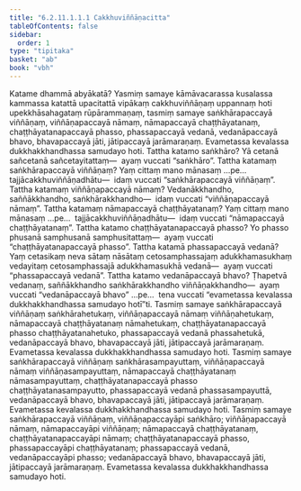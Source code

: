```yaml
---
title: "6.2.11.1.1.1 Cakkhuviññāṇacitta"
tableOfContents: false
sidebar:
  order: 1
type: "tipitaka"
basket: "ab"
book: "vbh"
---
```



<DynamicBreadcrumb />

<Division number="306" book="vbh" bookNo="30" page="181">

<Paragraph number="1229" book="vbh">
Katame dhammā abyākatā? Yasmiṃ samaye kāmāvacarassa kusalassa kammassa katattā upacitattā vipākaṃ cakkhuviññāṇaṃ uppannaṃ hoti upekkhāsahagataṃ rūpārammaṇaṃ, tasmiṃ samaye saṅkhārapaccayā viññāṇaṃ, viññāṇapaccayā nāmaṃ, nāmapaccayā chaṭṭhāyatanaṃ, chaṭṭhāyatanapaccayā phasso, phassapaccayā vedanā, vedanāpaccayā bhavo, bhavapaccayā jāti, jātipaccayā jarāmaraṇaṃ. Evametassa kevalassa dukkhakkhandhassa samudayo hoti.
</Paragraph>

</Division>
<Division number="307" book="vbh" bookNo="30" page="181">

<Paragraph number="1230" book="vbh">
Tattha katamo saṅkhāro? Yā cetanā sañcetanā sañcetayitattaṃ—  ayaṃ vuccati “saṅkhāro”.
</Paragraph>

<Paragraph number="1231" book="vbh">
Tattha katamaṃ saṅkhārapaccayā viññāṇaṃ? Yaṃ cittaṃ mano mānasaṃ …pe…  tajjācakkhuviññāṇadhātu—  idaṃ vuccati “saṅkhārapaccayā viññāṇaṃ”.
</Paragraph>

<Paragraph number="1232" book="vbh">
Tattha katamaṃ viññāṇapaccayā nāmaṃ? Vedanākkhandho, saññākkhandho, saṅkhārakkhandho—  idaṃ vuccati “viññāṇapaccayā nāmaṃ”.
</Paragraph>

<Paragraph number="1233" book="vbh">
Tattha katamaṃ nāmapaccayā chaṭṭhāyatanaṃ? Yaṃ cittaṃ mano mānasaṃ …pe…  tajjācakkhuviññāṇadhātu—  idaṃ vuccati “nāmapaccayā chaṭṭhāyatanaṃ”.
</Paragraph>

<Paragraph number="1234" book="vbh">
Tattha katamo chaṭṭhāyatanapaccayā phasso? Yo phasso phusanā samphusanā samphusitattaṃ—  ayaṃ vuccati “chaṭṭhāyatanapaccayā phasso”.
</Paragraph>

<Paragraph number="1235" book="vbh">
Tattha katamā phassapaccayā vedanā? Yaṃ cetasikaṃ neva sātaṃ nāsātaṃ cetosamphassajaṃ adukkhamasukhaṃ vedayitaṃ cetosamphassajā adukkhamasukhā vedanā—  ayaṃ vuccati “phassapaccayā vedanā”.
</Paragraph>

<Paragraph number="1236" book="vbh">
Tattha katamo vedanāpaccayā bhavo? Ṭhapetvā vedanaṃ, saññākkhandho saṅkhārakkhandho viññāṇakkhandho—  ayaṃ vuccati “vedanāpaccayā bhavo” …pe…  tena vuccati “evametassa kevalassa dukkhakkhandhassa samudayo hotī”ti.
</Paragraph>

</Division>
<Division number="308" book="vbh" bookNo="30" page="182">

<Paragraph number="1237" book="vbh">
Tasmiṃ samaye saṅkhārapaccayā viññāṇaṃ saṅkhārahetukaṃ, viññāṇapaccayā nāmaṃ viññāṇahetukaṃ, nāmapaccayā chaṭṭhāyatanaṃ nāmahetukaṃ, chaṭṭhāyatanapaccayā phasso chaṭṭhāyatanahetuko, phassapaccayā vedanā phassahetukā, vedanāpaccayā bhavo, bhavapaccayā jāti, jātipaccayā jarāmaraṇaṃ. Evametassa kevalassa dukkhakkhandhassa samudayo hoti.
</Paragraph>

</Division>
<Division number="309" book="vbh" bookNo="30" page="182">

<Paragraph number="1238" book="vbh">
Tasmiṃ samaye saṅkhārapaccayā viññāṇaṃ saṅkhārasampayuttaṃ, viññāṇapaccayā nāmaṃ viññāṇasampayuttaṃ, nāmapaccayā chaṭṭhāyatanaṃ nāmasampayuttaṃ, chaṭṭhāyatanapaccayā phasso chaṭṭhāyatanasampayutto, phassapaccayā vedanā phassasampayuttā, vedanāpaccayā bhavo, bhavapaccayā jāti, jātipaccayā jarāmaraṇaṃ. Evametassa kevalassa dukkhakkhandhassa samudayo hoti.
</Paragraph>

</Division>
<Division number="310" book="vbh" bookNo="30" page="182">

<Paragraph number="1239" book="vbh">
Tasmiṃ samaye saṅkhārapaccayā viññāṇaṃ, viññāṇapaccayāpi saṅkhāro; viññāṇapaccayā nāmaṃ, nāmapaccayāpi viññāṇaṃ; nāmapaccayā chaṭṭhāyatanaṃ, chaṭṭhāyatanapaccayāpi nāmaṃ; chaṭṭhāyatanapaccayā phasso, phassapaccayāpi chaṭṭhāyatanaṃ; phassapaccayā vedanā, vedanāpaccayāpi phasso; vedanāpaccayā bhavo, bhavapaccayā jāti, jātipaccayā jarāmaraṇaṃ. Evametassa kevalassa dukkhakkhandhassa samudayo hoti.
</Paragraph>
</Division>